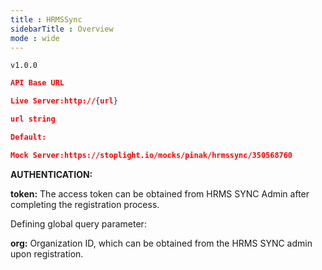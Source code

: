 ```yaml
---
title : HRMSSync
sidebarTitle : Overview
mode : wide
---
```


`v1.0.0`

```json
API Base URL

Live Server:http://{url}

url string

Default:

Mock Server:https://stoplight.io/mocks/pinak/hrmssync/350568760
```

**AUTHENTICATION:**

**token:** The access token can be obtained from HRMS SYNC Admin after completing the registration process.

Defining global query parameter:

**org:** Organization ID, which can be obtained from the HRMS SYNC admin upon registration.
